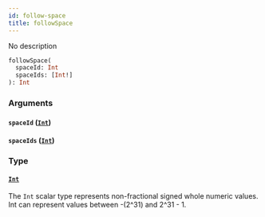 ```yaml
---
id: follow-space
title: followSpace
---
```



No description

```graphql
followSpace(
  spaceId: Int
  spaceIds: [Int!]
): Int
```


### Arguments

#### `spaceId` ([`Int`](../../references/scalars/int))




#### `spaceIds` ([`Int`](../../references/scalars/int))




### Type

#### [`Int`](../../references/scalars/int) 

The `Int` scalar type represents non-fractional signed whole numeric values. Int can represent values between -(2^31) and 2^31 - 1.





